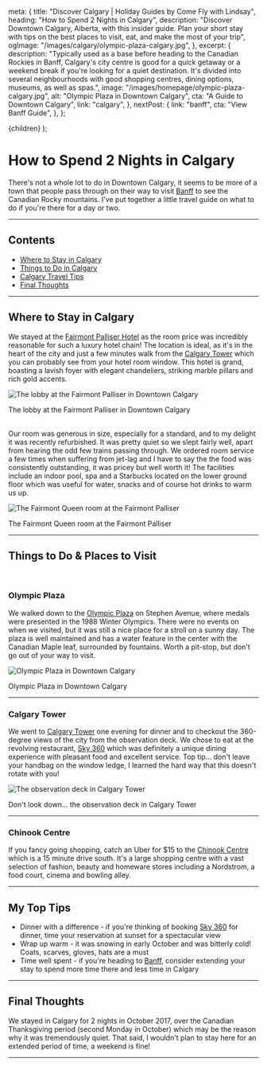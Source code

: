 
  meta: {
    title: "Discover Calgary | Holiday Guides by Come Fly with Lindsay",
    heading: "How to Spend 2 Nights in Calgary",
    description:
      "Discover Downtown Calgary, Alberta, with this insider guide. Plan your short stay with tips on the best places to visit, eat, and make the most of your trip",
    ogImage: "/images/calgary/olympic-plaza-calgary.jpg",
  },
  excerpt: {
    description:
      "Typically used as a base before heading to the Canadian Rockies in Banff, Calgary's city centre is good for a quick getaway or a weekend break if you're looking for a quiet destination. It's divided into several neighbourhoods with good shopping centres, dining options, museums, as well as spas.",
    image: "/images/homepage/olympic-plaza-calgary.jpg",
    alt: "Olympic Plaza in Downtown Calgary",
    cta: "A Guide to Downtown Calgary",
    link: "calgary",
  },
  nextPost: {
    link: "banff",
    cta: "View Banff Guide",
  },
};

  <BlogPost details={details}>{children}</BlogPost>
);

# How to Spend 2 Nights in Calgary

There's not a whole lot to do in Downtown Calgary, it seems to be more of a town that people pass through on their way to visit [Banff](banff) to see the Canadian Rocky mountains. I've put together a little travel guide on what to do if you're there for a day or two.

---

## Contents

- [Where to Stay in Calgary](#accommodation)
- [Things to Do in Calgary](#things-to-do)
- [Calgary Travel Tips](#tips)
- [Final Thoughts](#summary)

---

## Where to Stay in Calgary<a name="accommodation"></a>

We stayed at the [Fairmont Palliser Hotel](https://www.booking.com/hotel/ca/palliser-calgary-ca.en-gb.html?aid=1912201) as the room price was incredibly reasonable for such a luxury hotel chain! The location is ideal, as it's in the heart of the city and just a few minutes walk from the [Calgary Tower](https://www.calgarytower.com/) which you can probably see from your hotel room window. This hotel is grand, boasting a lavish foyer with elegant chandeliers, striking marble pillars and rich gold accents.

![The lobby at the Fairmont Palliser in Downtown Calgary](/images/calgary/fairmont-palliser-lobby-downtown-calgary.jpg)

<figcaption>The lobby at the Fairmont Palliser in Downtown Calgary</figcaption>

<br />

Our room was generous in size, especially for a standard, and to my delight it was recently refurbished. It was pretty quiet so we slept fairly well, apart from hearing the odd few trains passing through. We ordered room service a few times when suffering from jet-lag and I have to say the the food was consistently outstanding, it was pricey but well worth it! The facilities include an indoor pool, spa and a Starbucks located on the lower ground floor which was useful for water, snacks and of course hot drinks to warm us up.

![The Fairmont Queen room at the Fairmont Palliser](/images/calgary/fairmont-queen-room-fairmont-palliser.jpg)

<figcaption>The Fairmont Queen room at the Fairmont Palliser</figcaption>

---

## Things to Do &amp; Places to Visit<a name="things-to-do"></a>

<br />

### Olympic Plaza

We walked down to the [Olympic Plaza](https://www.calgary.ca/CSPS/Parks/Pages/Locations/Downtown-parks/Olympic-Plaza.aspx) on Stephen Avenue, where medals were presented in the 1988 Winter Olympics. There were no events on when we visited, but it was still a nice place for a stroll on a sunny day. The plaza is well maintained and has a water feature in the center with the Canadian Maple leaf, surrounded by fountains. Worth a pit-stop, but don't go out of your way to visit.

![Olympic Plaza in Downtown Calgary](/images/calgary/olympic-plaza-calgary.jpg)

<figcaption>Olympic Plaza in Downtown Calgary</figcaption>

---

### Calgary Tower

We went to [Calgary Tower](https://www.calgarytower.com/) one evening for dinner and to checkout the 360-degree views of the city from the observation deck. We chose to eat at the revolving restaurant, [Sky 360](https://www.sky360.ca/) which was definitely a unique dining experience with pleasant food and excellent service. Top tip... don't leave your handbag on the window ledge, I learned the hard way that this doesn't rotate with you!

![The observation deck in Calgary Tower](/images/calgary/sky-360-restaurant-calgary-tower.jpg)

<figcaption>
  Don't look down... the observation deck in Calgary Tower
</figcaption>

---

### Chinook Centre

If you fancy going shopping, catch an Uber for &dollar;15 to the [Chinook Centre](https://www.cfshops.com/chinook-centre.html) which is a 15 minute drive south. It's a large shopping centre with a vast selection of fashion, beauty and homeware stores including a Nordstrom, a food court, cinema and bowling alley.

---

## My Top Tips<a name="tips"></a>

- Dinner with a difference - if you're thinking of booking [Sky 360](https://www.sky360.ca/menus) for dinner, time your reservation at sunset for a spectacular view
- Wrap up warm - it was snowing in early October and was bitterly cold! Coats, scarves, gloves, hats are a must
- Time well spent - if you're heading to [Banff](banff), consider extending your stay to spend more time there and less time in Calgary

---

## Final Thoughts<a name="summary"></a>

We stayed in Calgary for 2 nights in October 2017, over the Canadian Thanksgiving period (second Monday in October) which may be the reason why it was tremendously quiet. That said, I wouldn't plan to stay here for an extended period of time, a weekend is fine!

---
